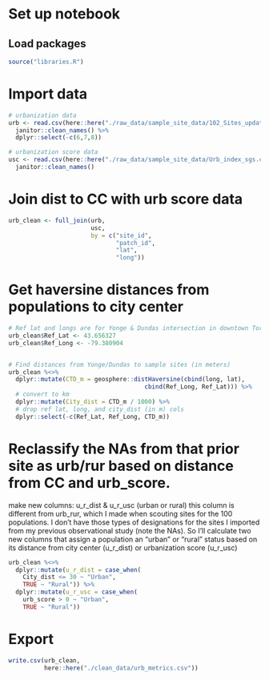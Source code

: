 # Set up notebook
## Load packages
```r
source("libraries.R")
```

# Import data
```r
# urbanization data
urb <- read.csv(here::here("./raw_data/sample_site_data/102_Sites_updatedASlatlongs.csv")) %>%
  janitor::clean_names() %>%
  dplyr::select(-c(6,7,8))

# urbanization score data
usc <- read.csv(here::here("./raw_data/sample_site_data/Urb_index_sgs.csv")) %>%
  janitor::clean_names()
```

# Join dist to CC with urb score data
```r
urb_clean <- full_join(urb,
                       usc,
                       by = c("site_id",
                              "patch_id",
                              "lat",
                              "long"))

```

# Get haversine distances from populations to city center
```r
# Ref lat and longs are for Yonge & Dundas intersection in downtown Toronto
urb_clean$Ref_Lat <- 43.656327
urb_clean$Ref_Long <- -79.380904


# Find distances from Yonge/Dundas to sample sites (in meters)
urb_clean %<>%
  dplyr::mutate(CTD_m = geosphere::distHaversine(cbind(long, lat),
                                      cbind(Ref_Long, Ref_Lat))) %>%
  # convert to km
  dplyr::mutate(City_dist = CTD_m / 1000) %>%
  # drop ref lat, long, and city_dist (in m) cols
  dplyr::select(-c(Ref_Lat, Ref_Long, CTD_m))
```

# Reclassify the NAs from that prior site as urb/rur based on distance from CC and urb_score.
make new columns: u_r_dist & u_r_usc (urban or rural)
this column is different from urb_rur, which I made when scouting sites for the 100 populations. I don't have those types of designations for the sites I imported from my previous observational study (note the NAs). So I'll calculate two new columns that assign a population an "urban" or "rural" status based on its distance from city center (u_r_dist) or urbanization score (u_r_usc)
```r
urb_clean %<>%
  dplyr::mutate(u_r_dist = case_when(
    City_dist <= 30 ~ "Urban",
    TRUE ~ "Rural")) %>%
  dplyr::mutate(u_r_usc = case_when(
    urb_score > 0 ~ "Urban",
    TRUE ~ "Rural"))
```

# Export
```r
write.csv(urb_clean,
          here::here("./clean_data/urb_metrics.csv"))
```
